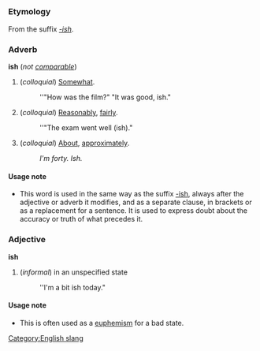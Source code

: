 =={{en}}==
===Etymology===
From the suffix ''[[-ish]]''.
===Adverb===
'''ish''' (''not [[comparable]]'')

#(''colloquial'') [[Somewhat]].
#:''"How was the film?" "It was good, ish."
#(''colloquial'') [[Reasonably]], [[fairly]].
#:''"The exam went well (ish)."
#(''colloquial'') [[About]], [[approximately]].
#:''I'm forty.  Ish.''

====Usage note====
*This word is used in the same way as the suffix [[-ish]], always after the adjective or adverb it modifies, and as a separate clause, in brackets or as a replacement for a sentence.  It is used to express doubt about the accuracy or truth of what precedes it.

===Adjective===
'''ish'''

#(''informal'') in an unspecified state
#:''I'm a bit ish today."

====Usage note====
*This is often used as a [[euphemism]] for a bad state.

[[Category:English slang]]